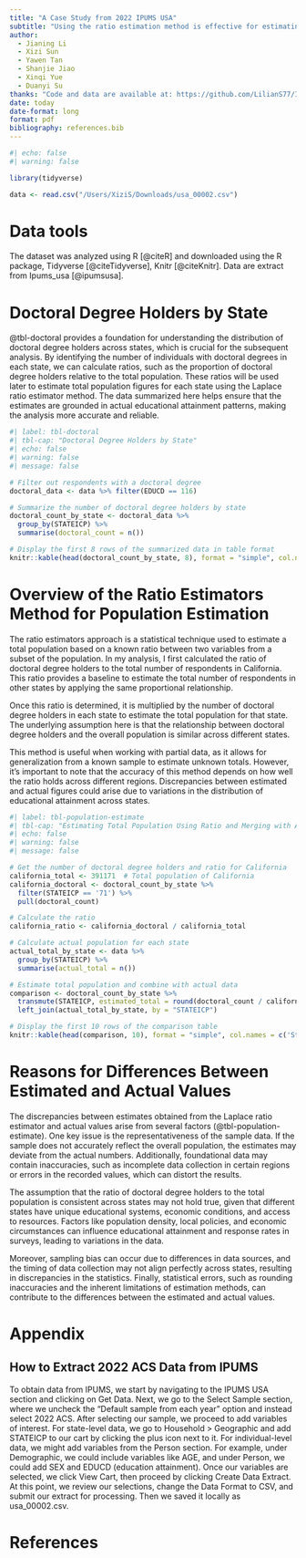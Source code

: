 ```yaml
---
title: "A Case Study from 2022 IPUMS USA"
subtitle: "Using the ratio estimation method is effective for estimating state populations, but significant differences exist between states."
author: 
  - Jianing Li
  - Xizi Sun
  - Yawen Tan
  - Shanjie Jiao
  - Xinqi Yue
  - Duanyi Su
thanks: "Code and data are available at: https://github.com/LilianS77/IPUMS_CA_EDUCD"
date: today
date-format: long
format: pdf 
bibliography: references.bib
---
```


```r
#| echo: false
#| warning: false

library(tidyverse)

data <- read.csv("/Users/XiziS/Downloads/usa_00002.csv")

```

# Data tools

The dataset was analyzed using R [@citeR] and downloaded using the R package, Tidyverse [@citeTidyverse], Knitr [@citeKnitr]. Data are extract from Ipums_usa [@ipumsusa].


# Doctoral Degree Holders by State

@tbl-doctoral provides a foundation for understanding the distribution of doctoral degree holders across states, which is crucial for the subsequent analysis. By identifying the number of individuals with doctoral degrees in each state, we can calculate ratios, such as the proportion of doctoral degree holders relative to the total population. These ratios will be used later to estimate total population figures for each state using the Laplace ratio estimator method. The data summarized here helps ensure that the estimates are grounded in actual educational attainment patterns, making the analysis more accurate and reliable.

```r
#| label: tbl-doctoral
#| tbl-cap: "Doctoral Degree Holders by State"
#| echo: false
#| warning: false
#| message: false

# Filter out respondents with a doctoral degree
doctoral_data <- data %>% filter(EDUCD == 116)

# Summarize the number of doctoral degree holders by state
doctoral_count_by_state <- doctoral_data %>%
  group_by(STATEICP) %>%
  summarise(doctoral_count = n())

# Display the first 8 rows of the summarized data in table format
knitr::kable(head(doctoral_count_by_state, 8), format = "simple", col.names = c('State Code', 'Doctoral Degree Holders'))


```

# Overview of the Ratio Estimators Method for Population Estimation

The ratio estimators approach is a statistical technique used to estimate a total population based on a known ratio between two variables from a subset of the population. In my analysis, I first calculated the ratio of doctoral degree holders to the total number of respondents in California. This ratio provides a baseline to estimate the total number of respondents in other states by applying the same proportional relationship.

Once this ratio is determined, it is multiplied by the number of doctoral degree holders in each state to estimate the total population for that state. The underlying assumption here is that the relationship between doctoral degree holders and the overall population is similar across different states.

This method is useful when working with partial data, as it allows for generalization from a known sample to estimate unknown totals. However, it's important to note that the accuracy of this method depends on how well the ratio holds across different regions. Discrepancies between estimated and actual figures could arise due to variations in the distribution of educational attainment across states.

```r
#| label: tbl-population-estimate
#| tbl-cap: "Estimating Total Population Using Ratio and Merging with Actual Counts"
#| echo: false
#| warning: false
#| message: false

# Get the number of doctoral degree holders and ratio for California
california_total <- 391171  # Total population of California
california_doctoral <- doctoral_count_by_state %>% 
  filter(STATEICP == '71') %>% 
  pull(doctoral_count)

# Calculate the ratio
california_ratio <- california_doctoral / california_total

# Calculate actual population for each state
actual_total_by_state <- data %>%
  group_by(STATEICP) %>%
  summarise(actual_total = n())

# Estimate total population and combine with actual data
comparison <- doctoral_count_by_state %>%
  transmute(STATEICP, estimated_total = round(doctoral_count / california_ratio)) %>%
  left_join(actual_total_by_state, by = "STATEICP")

# Display the first 10 rows of the comparison table
knitr::kable(head(comparison, 10), format = "simple", col.names = c('State Code', 'Estimated Total', 'Actual Total'))


```

# Reasons for Differences Between Estimated and Actual Values

The discrepancies between estimates obtained from the Laplace ratio estimator and actual values arise from several factors (@tbl-population-estimate). One key issue is the representativeness of the sample data. If the sample does not accurately reflect the overall population, the estimates may deviate from the actual numbers. Additionally, foundational data may contain inaccuracies, such as incomplete data collection in certain regions or errors in the recorded values, which can distort the results.

The assumption that the ratio of doctoral degree holders to the total population is consistent across states may not hold true, given that different states have unique educational systems, economic conditions, and access to resources. Factors like population density, local policies, and economic circumstances can influence educational attainment and response rates in surveys, leading to variations in the data.

Moreover, sampling bias can occur due to differences in data sources, and the timing of data collection may not align perfectly across states, resulting in discrepancies in the statistics. Finally, statistical errors, such as rounding inaccuracies and the inherent limitations of estimation methods, can contribute to the differences between the estimated and actual values.

\newpage

# Appendix 

## How to Extract 2022 ACS Data from IPUMS

To obtain data from IPUMS, we start by navigating to the IPUMS USA section and clicking on Get Data. Next, we go to the Select Sample section, where we uncheck the "Default sample from each year" option and instead select 2022 ACS. After selecting our sample, we proceed to add variables of interest. For state-level data, we go to Household \> Geographic and add STATEICP to our cart by clicking the plus icon next to it. For individual-level data, we might add variables from the Person section. For example, under Demographic, we could include variables like AGE, and under Person, we could add SEX and EDUCD (education attainment). Once our variables are selected, we click View Cart, then proceed by clicking Create Data Extract. At this point, we review our selections, change the Data Format to CSV, and submit our extract for processing. Then we saved it locally as usa_00002.csv.

\newpage

# References 
#